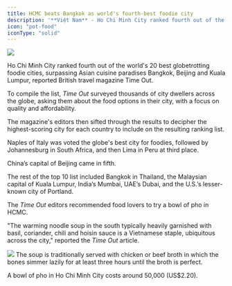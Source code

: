 ```yaml
---
title: HCMC beats Bangkok as world's fourth-best foodie city
description: '**Việt Nam** - Ho Chi Minh City ranked fourth out of the worlds 20 best globetrotting foodie cities'
icon: "pot-food"
iconType: "solid"
---
```


<Frame caption="HCMC beats Bangkok as world's fourth-best foodie city">
  <img src="https://vcdn1-english.vnecdn.net/2024/06/01/dsc01381480146121-1717195778-1-4555-7581-1717198227.jpg?w=680&h=408&q=100&dpr=1&fit=crop&s=ScUFh6l-bJjS0yewVCY-Cg" />
</Frame>

Ho Chi Minh City ranked fourth out of the world's 20 best globetrotting foodie cities, surpassing Asian cuisine paradises Bangkok, Beijing and Kuala Lumpur, reported British travel magazine Time Out.

To compile the list, _Time Out_ surveyed thousands of city dwellers across the globe, asking them about the food options in their city, with a focus on quality and affordability.

The magazine's editors then sifted through the results to decipher the highest-scoring city for each country to include on the resulting ranking list.

Naples of Italy was voted the globe's best city for foodies, followed by Johannesburg in South Africa, and then Lima in Peru at third place.

China’s capital of Beijing came in fifth.

The rest of the top 10 list included Bangkok in Thailand, the Malaysian capital of Kuala Lumpur, India’s Mumbai, UAE’s Dubai, and the U.S.’s lesser-known city of Portland.

The _Time Out_ editors recommended food lovers to try a bowl of pho in HCMC.

"The warming noodle soup in the south typically heavily garnished with basil, coriander, chili and hoisin sauce is a Vietnamese staple, ubiquitous across the city," reported the _Time Out_ article.

<Frame caption="A bowl of beef noodle soup pho at a stall in HCMC's District 1. Photo by VnExpress/Quynh Tran">
  <img src="https://i1-english.vnecdn.net/2024/06/01/CG2A6615-6693-1717121885-8036-1717198227.jpg?w=680&h=0&q=100&dpr=2&fit=crop&s=tSDMnR5Dg93uAsmbP3wTPA" />
</Frame>
The soup is traditionally served with chicken or beef broth in which the bones simmer lazily for at least three hours until the broth is perfect.

A bowl of pho in Ho Chi Minh City costs around 50,000 (US$2.20).